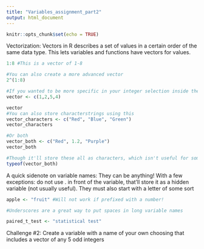 ```yaml
---
title: "Variables_assignment_part2"
output: html_document
---
```


```r
knitr::opts_chunk$set(echo = TRUE)
```

Vectorization: Vectors in R describes a set of values in a certain order of the same data type. This lets variables and functions have vectors for values. 
```r
1:8 #This is a vector of 1-8

#You can also create a more advanced vector 
2^(1:8)

#If you wanted to be more specific in your integer selection inside the vector, you can utilize the concatenate fxn. c() 
vector <- c(1,2,5,4)

vector
#You can also store characterstrings using this
vector_characters <- c("Red", "Blue", "Green")
vector_characters 

#Or both
vector_both <- c("Red", 1.2, "Purple")
vector_both

#Though it'll store these all as characters, which isn't useful for some applications. 
typeof(vector_both)
```

A quick sidenote on variable names: They can be anything! With a few exceptions:
do not use . in front of the variable, that'll store it as a hidden variable (not usually useful). They must also start with a letter of some sort
```r
apple <- "fruit" #Will not work if prefixed with a number!

#Underscores are a great way to put spaces in long variable names

paired_t_test <- "statistical test"

```

Challenge #2: Create a variable with a name of your own choosing that includes a vector of any 5 odd integers
```r

```

